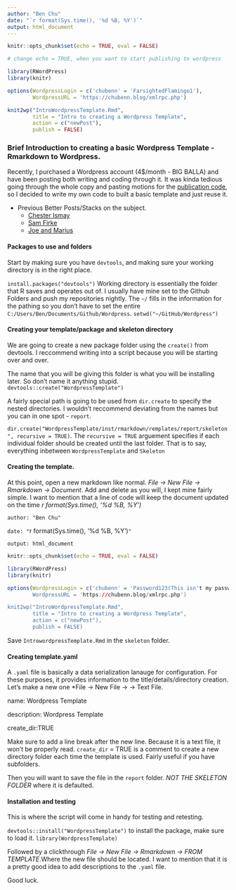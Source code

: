 ```yaml
---
author: "Ben Chu"
date: "`r format(Sys.time(), '%d %B, %Y')`"
output: html_document
---
```

```r
knitr::opts_chunk$set(echo = TRUE, eval = FALSE)

# change echo = TRUE, when you want to start publishing to wordpress

library(RWordPress)
library(knitr)

options(WordpressLogin = c('chubenn' = 'FarsightedFlamingo1'),
        WordpressURL = 'https://chubenn.blog/xmlrpc.php')

knit2wp("IntroWordpressTemplate.Rmd", 
        title = "Intro to creating a Wordpress Template", 
        action = c("newPost"), 
        publish = FALSE)
```
### Brief Introduction to creating a basic Wordpress Template - Rmarkdown to Wordpress. 
Recently, I purchased a Wordpress account (4$/month - BIG BALLA) and have been posting both writing and coding through it. It was kinda tedious going through the whole copy and pasting motions for the [publication code](https://chubenn.blog/2018/11/28/look-at-me-now-im-the-one-posting-from-rmarkdown/), so I decided to write my own code to built a basic template and just reuse it. 

* Previous Better Posts/Stacks on the subject.
     + [Chester Ismay](http://ismayc.github.io/ecots2k16/template_pkg/)
     + [Sam Firke](https://stackoverflow.com/questions/40403569/rmarkdown-template-in-r-package-fails-when-i-add-create-dir-true)
     + [Joe and Marius](https://stackoverflow.com/questions/48675911/new-template-from-my-custom-package-is-not-appearing-in-rstudio)
     
#### Packages to use and folders
Start by making sure you have `devtools`, and making sure your working directory is in the right place.

`install.packages("devtools")`
Working directory is essentially the folder that R saves and operates out of. I usually have mine set to the Github Folders and push my repositories nightly. The `~/` fills in the information for the pathing so you don't have to set the entire `C:/Users/Ben/Documents/Github/Wordpress`.
`setwd("~/GitHub/Wordpress")`

#### Creating your template/package and skeleton directory
We are going to create a new package folder using the `create()` from devtools. I reccommend writing into a script because you will be starting over and over.

The name that you will be giving this folder is what you will be installing later. So don't name it anything stupid.
`devtools::create("WordpressTemplate")`

A fairly special path is going to be used from `dir.create` to specify the nested directories. I wouldn't reccommend deviating from the names but you can in one spot - `report`.

`dir.create("WordpressTemplate/inst/rmarkdown/remplates/report/skeleton", recursive = TRUE)`.
The `recursive = TRUE` arguement specifies if each individual folder should be created until the last folder. That is to say, everything inbetween `WordpressTemplate` and `Skeleton`

#### Creating the template.
At this point, open a new markdown like normal. *File -> New File -> Rmarkdown -> Document*. Add and delete as you will, I kept mine fairly simple. I want to mention that a line of code will keep the document updated on the time *r format(Sys.time(), '%d %B, %Y')*



`author: "Ben Chu"`

`date: "`r format(Sys.time(), '%d %B, %Y')`"`

`output: html_document`

```r
knitr::opts_chunk$set(echo = TRUE, eval = FALSE)

library(RWordPress)
library(knitr)

options(WordpressLogin = c('chubenn' = 'Password123(This isn't my password)'),
        WordpressURL = 'https://chubenn.blog/xmlrpc.php')

knit2wp("IntroWordpressTemplate.Rmd", 
        title = "Intro to creating a Wordpress Template", 
        action = c("newPost"), 
        publish = FALSE)
```

Save `IntrowordpressTemplate.Rmd` in the `skeleton` folder.

#### Creating template.yaml
A `.yaml` file is basically a data serialization lanauge for configuration. For these purposes, it provides information to the title/details/directory creation.
Let's make a new one *File -> New File -> -> Text File. 


name: Wordpress Template

description: Wordpress Template

create_dir:TRUE

Make sure to add a line break after the new line. Because it is a text file, it won't be properly read. `create_dir` = TRUE is a comment to create a new directory folder each time the template is used. Fairly useful if you have subfolders.

Then you will want to save the file in the `report` folder. *NOT THE SKELETON FOLDER* where it is defaulted. 

#### Installation and testing
This is where the script will come in handy for testing and retesting.

`devtools::install("WordpressTemplate")` to install the package, make sure to load it.
`library(WordpressTemplate)`

Followed by a clickthrough  *File -> New File -> Rmarkdown -> FROM TEMPLATE*.Where the new file should be located. I want to mention that it is a pretty good idea to add descriptions to the `.yaml` file. 

Good luck.

